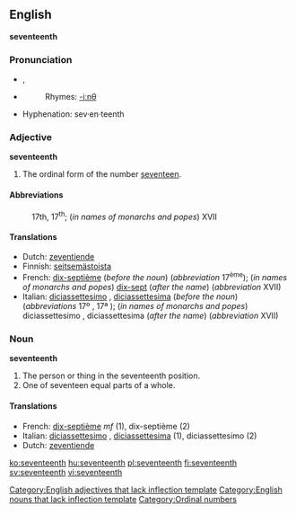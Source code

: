 ==English==
'''seventeenth'''

===Pronunciation===
*{{IPA|/ˌsɛvnˈtiːnθ/}}, {{SAMPA|/%sEvn"ti:nT/}}
*{{audio|en-us-seventeenth.ogg|Audio (US)}}
*:Rhymes: [[Rhymes:English:-iːnθ|-iːnθ]]
*Hyphenation: sev·en·teenth

===Adjective===
'''seventeenth'''[[Category:English adjectives that lack inflection template]]

# The ordinal form of the number [[seventeen]].

====Abbreviations====
:17th, 17<sup>th</sup>; (''in names of monarchs and popes'') XVII

====Translations====
{{top}}
*Dutch: [[zeventiende]]
*Finnish: [[seitsemästoista]]
*French: [[dix-septième]] (''before the noun'') (''abbreviation'' 17<sup>ème</sup>); (''in names of monarchs and popes'') [[dix-sept]] (''after the name'') (''abbreviation'' XVII)
*Italian: [[diciassettesimo]] {{m}}, [[diciassettesima]] {{f}} (''before the noun'') (''abbreviations'' 17º {{m}}, 17ª {{f}}); (''in names of monarchs and popes'') diciassettesimo {{m}}, diciassettesima {{f}} (''after the name'') (''abbreviation'' XVII)
{{mid}}
{{bottom}}

===Noun===
'''seventeenth'''[[Category:English nouns that lack inflection template]]

# The person or thing in the seventeenth position.
# One of seventeen equal parts of a whole.

====Translations====

*French: [[dix-septième]] ''mf'' (1), dix-septième {{m}} (2)
*Italian: [[diciassettesimo]] {{m}}, [[diciassettesima]] {{f}} (1), diciassettesimo {{m}} (2)
*Dutch: [[zeventiende]]

[[Category:Ordinal numbers]]

[[ko:seventeenth]]
[[hu:seventeenth]]
[[pl:seventeenth]]
[[fi:seventeenth]]
[[sv:seventeenth]]
[[vi:seventeenth]]